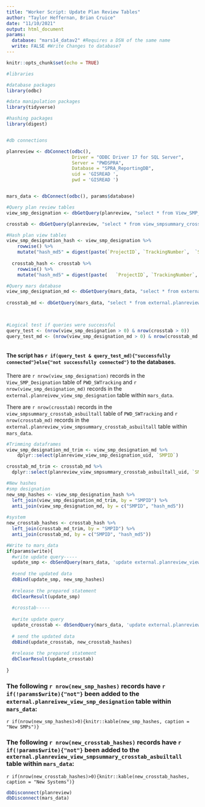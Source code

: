```yaml
---
title: "Worker Script: Update Plan Review Tables"
author: "Taylor Heffernan, Brian Cruice"
date: "11/10/2021"
output: html_document
params:
  database: "mars14_datav2" #Requires a DSN of the same name
  write: FALSE #Write Changes to database?
---
```


```r
knitr::opts_chunk$set(echo = TRUE)

#libraries

#database packages
library(odbc)

#data manipulation packages
library(tidyverse)

#hashing packages
library(digest)


#db connections 

planreview <- dbConnect(odbc(), 
                        Driver = "ODBC Driver 17 for SQL Server", 
                        Server = "PWDSPRA", 
                        Database = "SPRA_ReportingDB", 
                        uid = 'GISREAD ', 
                        pwd = 'GISREAD ')


mars_data <- dbConnect(odbc(), params$database)
```



```r

#Query plan review tables
view_smp_designation <- dbGetQuery(planreview, "select * from View_SMP_Designation")

crosstab <- dbGetQuery(planreview, "select * from view_smpsummary_crosstab_asbuiltall") %>% select(-Depaving)

#Hash plan view tables
view_smp_designation_hash <- view_smp_designation %>% 
    rowwise() %>% 
    mutate("hash_md5" = digest(paste(`ProjectID`, `TrackingNumber`,  `SMPID`, `Designation`, `ProgramType`, `OOWProgramType`, `SMIP`, `GARP`), algo = "md5")) 
  
  crosstab_hash <- crosstab %>% 
    rowwise() %>% 
    mutate("hash_md5" = digest(paste(	`ProjectID`, `TrackingNumber`, `Projectname`, `SMPID`, `SMPType`, `Plan Label`, `Total Drainage Area`, `DCIA`, `Footprint`, `Loading Ratio`, `System Type`, `Location`, `Stone Storage Depth`, `Underdrain`, `Depth of Medium`, `Other - Pretreatment 1`, `Slow Release Volume`, `Static Storage`, `Water Quality Volume`, `Storage Material`, `Porous Material`, `Management Type`, `WQ Release Rate`, `Test Infiltration Rate`, `Orifice Diameter`, `Proprietary Rate Control`, `Effective Head`, `Drains To`, `Non-Regs`, `Brand Name`, `System Count`, `Rated WQ Flow Rate`, `CF Per Day`, `Tank Volume`, `Water Use`, `SW Credit`, `Total Pavement Disconnections`, `Existing Tree Credit Area`, `Number of New Trees`, `New Tree Credit Area`, `Planter Area`, `Number of Planters`, `Rooftop Area Disconnected`, `Confirmed`, `Last Modified By:`, `Date Modified:`), algo = "md5"))

#Query mars database
view_smp_designation_md <- dbGetQuery(mars_data, "select * from external.planreview_view_smp_designation")
  
crosstab_md <- dbGetQuery(mars_data, "select * from external.planreview_view_smpsummary_crosstab_asbuiltall")


  
#Logical test if queries were successful
query_test <- (nrow(view_smp_designation > 0) & nrow(crosstab > 0))
query_test_md <- (nrow(view_smp_designation_md > 0) & nrow(crosstab_md > 0))



```

#### The script has `r if(query_test & query_test_md){"successfully connected"}else{"not successfully connected"}` to the databases.

There are `r nrow(view_smp_designation)` records in the `View_SMP_Designation` table of `PWD_SWTracking` and `r nrow(view_smp_designation_md)` records in the `external.planreivew_view_smp_designation` table within `mars_data`. 

There are `r nrow(crosstab)` records in the `view_smpsummary_crosstab_asbuiltall` table of `PWD_SWTracking` and `r nrow(crosstab_md)` records in the `external.planreview_view_smpsummary_crosstab_asbuiltall` table within `mars_data`. 

```r

#Trimming dataframes
view_smp_designation_md_trim <- view_smp_designation_md %>% 
    dplyr::select(planreview_view_smp_designation_uid, `SMPID`)

crosstab_md_trim <- crosstab_md %>% 
  dplyr::select(planreview_view_smpsummary_crosstab_asbuiltall_uid, `SMPID`)

#New hashes
#smp designation
new_smp_hashes <- view_smp_designation_hash %>% 
  left_join(view_smp_designation_md_trim, by = "SMPID") %>% 
  anti_join(view_smp_designation_md, by = c("SMPID", "hash_md5"))
  
#system
new_crosstab_hashes <- crosstab_hash %>%
  left_join(crosstab_md_trim, by = "SMPID") %>%
  anti_join(crosstab_md, by = c("SMPID", "hash_md5")) 

#Write to mars_data
if(params$write){
  #write update query-----
  update_smp <- dbSendQuery(mars_data, 'update external.planreview_view_smp_designation set ProjectID=?, TrackingNumber=?,  SMPID=?, Designation=?, ProgramType=?, OOWProgramType=?, SMIP=?, GARP=?, hash_md5=? WHERE planreview_view_smp_designation_uid=?')
  
  #send the updated data
  dbBind(update_smp, new_smp_hashes)
  
  #release the prepared statement
  dbClearResult(update_smp)
  
  #crosstab-----
  
  #write update query
  update_crosstab <- dbSendQuery(mars_data, 'update external.planreview_view_smpsummary_crosstab_asbuiltall set "ProjectID"=?, "TrackingNumber"=?, "Projectname"=?, "SMPID"=?, "SMPType"=?, "Plan Label"=?, "Total Drainage Area"=?, "DCIA"=?, "Footprint"=?, "Loading Ratio"=?, "System Type"=?, "Location"=?, "Stone Storage Depth"=?, "Underdrain"=?, "Depth of Medium"=?, "Other - Pretreatment 1"=?, "Slow Release Volume"=?, "Static Storage"=?, "Water Quality Volume"=?, "Storage Material"=?, "Porous Material"=?, "Management Type"=?, "WQ Release Rate"=?, "Test Infiltration Rate"=?, "Orifice Diameter"=?, "Proprietary Rate Control"=?, "Effective Head"=?, "Drains To"=?, "Non-Regs"=?, "Brand Name"=?, "System Count"=?, "Rated WQ Flow Rate"=?, "CF Per Day"=?, "Tank Volume"=?, "Water Use"=?, "SW Credit"=?, "Total Pavement Disconnections"=?, "Existing Tree Credit Area"=?, "Number of New Trees"=?, "New Tree Credit Area"=?, "Planter Area"=?, "Number of Planters"=?, "Rooftop Area Disconnected"=?, "Confirmed"=?, "Last Modified By:"=?, "Date Modified:", hash_md5=? where planreview_view_smpsummary_crosstab_asbuiltall_uid=?')
  
  # send the updated data
  dbBind(update_crosstab, new_crosstab_hashes)
  
  #release the prepared statement
  dbClearResult(update_crosstab)
  
}
```

### The following `r nrow(new_smp_hashes)` records have `r if(!params$write){"not"}` been added to the `external.planreivew_view_smp_designation` table within `mars_data`:
`r if(nrow(new_smp_hashes)>0){knitr::kable(new_smp_hashes, caption = "New SMPs")}`

### The following `r nrow(new_crosstab_hashes)` records have `r if(!params$write){"not"}` been added to the `external.planreview_view_smpsummary_crosstab_asbuiltall` table within `mars_data`:
`r if(nrow(new_crosstab_hashes)>0){knitr::kable(new_crosstab_hashes, caption = "New Systems")}`

```r

dbDisconnect(planreview)
dbDisconnect(mars_data)

```
